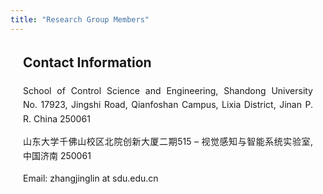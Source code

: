 ```yaml
---
title: "Research Group Members"
---
```


::: {#center}


<!-- 自定义样式 -->
<style>
/* 容器设置 */
#center {
  max-width: 900px;
  margin: 0 auto;
  padding: 0 20px;
  box-sizing: border-box;
}

/* 文本排版优化 */
#center p, 
#center ul, 
#center ol, 
#center h2, 
#center h3 {
  text-align: justify;
  text-justify: inter-ideograph;
  word-break: break-word;
  line-height: 1.6;
}

</style>


## Contact Information

School of Control Science and Engineering, Shandong University
No. 17923, Jingshi Road, Qianfoshan Campus, Lixia District, Jinan P. R. China 250061

山东大学千佛山校区北院创新大厦二期515 -- 视觉感知与智能系统实验室, 中国济南 250061

Email: zhangjinglin at sdu.edu.cn


::: 